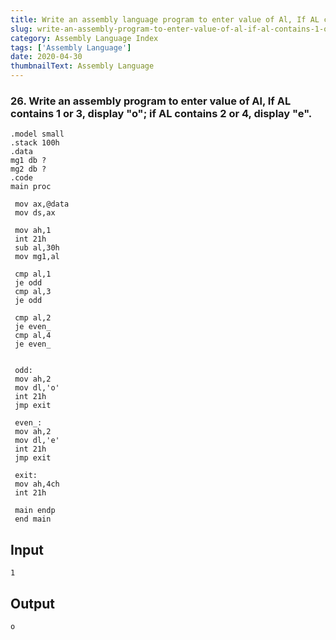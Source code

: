 ---
title: Write an assembly language program to enter value of Al, If AL contains 1 or 3, display "o"; if AL contains 2 or 4, display "e".
slug: write-an-assembly-program-to-enter-value-of-al-if-al-contains-1-or-3-display-if-al-contains-2-or-4-display-e
category: Assembly Language Index
tags: ['Assembly Language']
date: 2020-04-30
thumbnailText: Assembly Language
---
### 26. Write an assembly program to enter value of Al, If AL contains 1 or 3, display "o"; if AL contains 2 or 4, display "e".

```
.model small
.stack 100h
.data
mg1 db ?
mg2 db ?
.code
main proc

 mov ax,@data
 mov ds,ax

 mov ah,1
 int 21h
 sub al,30h
 mov mg1,al

 cmp al,1
 je odd
 cmp al,3
 je odd

 cmp al,2
 je even_
 cmp al,4
 je even_


 odd:
 mov ah,2
 mov dl,'o'
 int 21h
 jmp exit

 even_:
 mov ah,2
 mov dl,'e'
 int 21h
 jmp exit

 exit:
 mov ah,4ch
 int 21h

 main endp
 end main
```

## Input
```
1
```
## Output
```
o
```